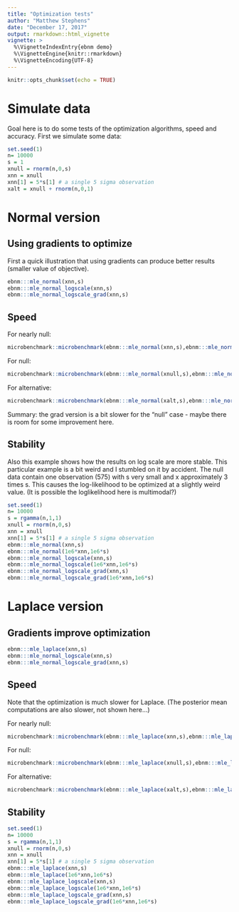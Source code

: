 ```yaml
---
title: "Optimization tests"
author: "Matthew Stephens"
date: "December 17, 2017"
output: rmarkdown::html_vignette
vignette: >
  %\VignetteIndexEntry{ebnm demo}
  %\VignetteEngine{knitr::rmarkdown}
  %\VignetteEncoding{UTF-8}
---
```


```r
knitr::opts_chunk$set(echo = TRUE)
```

# Simulate data

Goal here is to do some tests of the optimization algorithms, speed
and accuracy.  First we simulate some data:

```r
set.seed(1)
n= 10000
s = 1
xnull = rnorm(n,0,s)
xnn = xnull
xnn[1] = 5*s[1] # a single 5 sigma observation
xalt = xnull + rnorm(n,0,1)
```

# Normal version

## Using gradients to optimize

First a quick illustration that using gradients can produce better results (smaller
value of objective).

```r
ebnm:::mle_normal(xnn,s)
ebnm:::mle_normal_logscale(xnn,s)
ebnm:::mle_normal_logscale_grad(xnn,s)
```

## Speed

For nearly null:
```r
microbenchmark::microbenchmark(ebnm:::mle_normal(xnn,s),ebnm:::mle_normal_logscale_grad(xnn,s),times = 20)
```

For null:
```r
microbenchmark::microbenchmark(ebnm:::mle_normal(xnull,s),ebnm:::mle_normal_logscale_grad(xnull,s),times = 20)
```

For alternative:
```r
microbenchmark::microbenchmark(ebnm:::mle_normal(xalt,s),ebnm:::mle_normal_logscale_grad(xalt,s),times = 20)
```

Summary: the grad version is a bit slower for the "null" case - maybe there
is room for some improvement here.

## Stability

Also this example shows how the results on log scale are more stable.
This particular example is a bit weird and I stumbled on it by accident.
The null data contain one observation (575) with s very small and x approximately
3 times s. This causes the log-likelihood to be optimized at
a slightly weird value. (It is possible the loglikelihood here is multimodal?)
```r
set.seed(1)
n= 10000
s = rgamma(n,1,1) 
xnull = rnorm(n,0,s)
xnn = xnull
xnn[1] = 5*s[1] # a single 5 sigma observation
ebnm:::mle_normal(xnn,s)
ebnm:::mle_normal(1e6*xnn,1e6*s)
ebnm:::mle_normal_logscale(xnn,s)
ebnm:::mle_normal_logscale(1e6*xnn,1e6*s)
ebnm:::mle_normal_logscale_grad(xnn,s)
ebnm:::mle_normal_logscale_grad(1e6*xnn,1e6*s)
```


# Laplace version

## Gradients improve optimization

```r
ebnm:::mle_laplace(xnn,s)
ebnm:::mle_normal_logscale(xnn,s)
ebnm:::mle_normal_logscale_grad(xnn,s)
```

## Speed

Note that the optimization is much slower for Laplace. (The posterior
mean computations are also slower, not shown here...)

For nearly null:
```r
microbenchmark::microbenchmark(ebnm:::mle_laplace(xnn,s),ebnm:::mle_laplace_logscale_grad(xnn,s),times = 20)
```

For null:
```r
microbenchmark::microbenchmark(ebnm:::mle_laplace(xnull,s),ebnm:::mle_laplace_logscale_grad(xnull,s),times = 20)
```

For alternative:
```r
microbenchmark::microbenchmark(ebnm:::mle_laplace(xalt,s),ebnm:::mle_laplace_logscale_grad(xalt,s),times = 20)
```

## Stability

```r
set.seed(1)
n= 10000
s = rgamma(n,1,1) 
xnull = rnorm(n,0,s)
xnn = xnull
xnn[1] = 5*s[1] # a single 5 sigma observation
ebnm:::mle_laplace(xnn,s)
ebnm:::mle_laplace(1e6*xnn,1e6*s)
ebnm:::mle_laplace_logscale(xnn,s)
ebnm:::mle_laplace_logscale(1e6*xnn,1e6*s)
ebnm:::mle_laplace_logscale_grad(xnn,s)
ebnm:::mle_laplace_logscale_grad(1e6*xnn,1e6*s)
```
